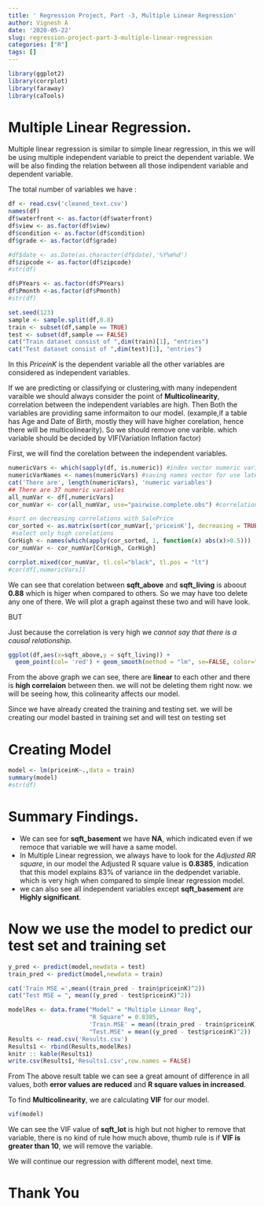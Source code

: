 ```yaml
---
title: ' Regression Project, Part -3, Multiple Linear Regression'
author: Vignesh A
date: '2020-05-22'
slug: regression-project-part-3-multiple-linear-regression
categories: ["R"]
tags: []
---
```


```r
library(ggplot2)
library(corrplot)
library(faraway)
library(caTools)
```

# Multiple Linear Regression.

Multiple linear regression is similar to simple linear regression, in this we will be using multiple independent variable to preict the dependent variable. We will be also finding the relation between all those indipendent variable and dependent variable.

The total number of variables we have : 
```r
df <- read.csv('cleaned_text.csv')
names(df)
df$waterfront <- as.factor(df$waterfront)
df$view <- as.factor(df$view)
df$condition <- as.factor(df$condition)
df$grade <- as.factor(df$grade)

#df$date <- as.Date(as.character(df$date),'%Y%m%d')
df$zipcode <- as.factor(df$zipcode)
#str(df)

df$PYears <- as.factor(df$PYears)
df$Pmonth <-as.factor(df$Pmonth)
#str(df)
```


```r
set.seed(123)
sample <- sample.split(df,0.8)
train <- subset(df,sample == TRUE)
test <- subset(df,sample == FALSE)
cat("Train dataset consist of ",dim(train)[1], "entries")
cat("Test dataset consist of ",dim(test)[1], "entries")

```

In this *PriceinK* is the dependent variable all the other variables are considered as independent variables.

If we are predicting or classifying or clustering,with many independent varaible we should always consider the point of **Multicolinearity**, correlation between the independent variables are high. Then Both the variables are providing same informaiton to our model. (example,if a table has Age and Date of Birth, mostly they will have higher corelation, hence there will be multicolinearity). So we should remove one varible. which variable should be decided by VIF(Variation Inflation factor)


First, we will find the corelation between the independent variables.

```r
numericVars <- which(sapply(df, is.numeric)) #index vector numeric variables
numericVarNames <- names(numericVars) #saving names vector for use later on
cat('There are', length(numericVars), 'numeric variables')
## There are 37 numeric variables
all_numVar <- df[,numericVars]
cor_numVar <- cor(all_numVar, use="pairwise.complete.obs") #correlations of all numeric variables

#sort on decreasing correlations with SalePrice
cor_sorted <- as.matrix(sort(cor_numVar[,'priceinK'], decreasing = TRUE))
 #select only high corelations
CorHigh <- names(which(apply(cor_sorted, 1, function(x) abs(x)>0.5)))
cor_numVar <- cor_numVar[CorHigh, CorHigh]

corrplot.mixed(cor_numVar, tl.col="black", tl.pos = "lt")
#cor(df[,numericVars])
```

We can see that  corelation between **sqft_above** and **sqft_living** is aboout **0.88**
which is higer when compared to others. So we may have too delete any one of there. We will plot a graph against these two and will have look.  

BUT  

Just because the correlation is very high we *cannot say that there is a causal relationship.*


```r
ggplot(df,aes(x=sqft_above,y = sqft_living)) + 
  geom_point(col= 'red') + geom_smooth(method = "lm", se=FALSE, color="black", aes(group=1))
```
From the above graph we can see, there are **linear** to each other and there is **high correlaion** between then. we will not be deleting them right now. we will be seeing how, this colinearity affects our model.    


Since we have already created the training and testing set. we will be creating our model basted in training set and will test on testing set 

# Creating Model

```r

model <- lm(priceinK~.,data = train)
summary(model)
#str(df)
```

# Summary Findings.

* We can see for **sqft_basement** we have **NA**, which indicated even if we remoce that variable we will have a same model.
* In Multiple Linear regression, we always have to look for the *Adjusted RR square*, in our model the Adjusted R square value is **0.8385**, indication that this model explains 83% of variance iin the dedpendet variable. which is very high when compared to simple linear regression model.
* we can also see all independent variables except **sqft_basement** are **Highly significant**.

# Now we use the model to predict our test set and training set

```r

y_pred <- predict(model,newdata = test)
train_pred <- predict(model,newdata = train)

cat('Train MSE =',mean((train_pred - train$priceinK)^2))
cat("Test MSE = ", mean((y_pred - test$priceinK)^2))

modelRes <- data.frame("Model" = "Multiple Linear Reg",
                       "R Square" = 0.8385,
                       'Train.MSE' = mean((train_pred - train$priceinK)^2),
                       "Test.MSE" = mean((y_pred - test$priceinK)^2))
Results <- read.csv('Results.csv')
Results1 <- rbind(Results,modelRes)
knitr :: kable(Results1)
write.csv(Results1,'Results1.csv',row.names = FALSE)
```














From The above result table we can see a great amount of difference in all values, both **error values are reduced** and **R square values in increased**. 

To find **Multicolinearity**, we are calculating **VIF** for our model.

```r
vif(model)
```
 


We can see the VIF value of **sqft_lot** is high but not higher to remove that variable, there is no kind of rule how much above, thumb rule is if **VIF is greater than 10**, we will remove the variable.

We will continue our regression with different model, next time.

# Thank You



